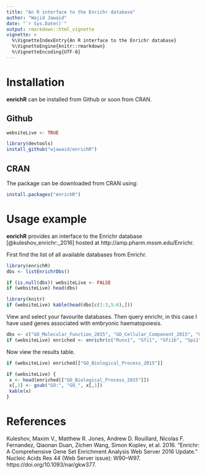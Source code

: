 ```yaml
---
title: "An R interface to the Enrichr database"
author: "Wajid Jawaid"
date: "`r Sys.Date()`"
output: rmarkdown::html_vignette
vignette: >
  %\VignetteIndexEntry{An R interface to the Enrichr database}
  %\VignetteEngine{knitr::rmarkdown}
  %\VignetteEncoding{UTF-8}
---
```


# Installation

**enrichR** can be installed from Github or soon from CRAN.

## Github

```r
websiteLive <- TRUE
```

```r
library(devtools)
install_github("wjawaid/enrichR")
```

## CRAN

The package can be downloaded from CRAN using:

```r
install.packages("enrichR")
```

# Usage example

**enrichR** provides an interface to the Enrichr database [@kuleshov_enrichr:_2016] hosted at http://amp.pharm.mssm.edu/Enrichr.  

First find the list of all available databases from Enrichr.

```r
library(enrichR)
dbs <- listEnrichrDbs()
```

```r
if (is.null(dbs)) websiteLive <- FALSE
if (websiteLive) head(dbs)
```

```r
library(knitr)
if (websiteLive) kable(head(dbs[c(1:3,5:6),]))
```

View and select your favourite databases. Then query enrichr, in this case I have used genes associated with embryonic haematopoiesis.

```r
dbs <- c("GO_Molecular_Function_2015", "GO_Cellular_Component_2015", "GO_Biological_Process_2015")
if (websiteLive) enriched <- enrichr(c("Runx1", "Gfi1", "Gfi1b", "Spi1", "Gata1", "Kdr"), dbs)
```

Now view the results table.

```r
if (websiteLive) enriched[["GO_Biological_Process_2015"]]
```

```r
if (websiteLive) {
 x <- head(enriched[["GO_Biological_Process_2015"]])
 x[,1] <- gsub("GO:", "GO_", x[,1])
 kable(x)
}
```

# References
Kuleshov, Maxim V., Matthew R. Jones, Andrew D. Rouillard, Nicolas F. Fernandez, Qiaonan Duan, Zichen Wang, Simon Koplev, et al. 2016. “Enrichr: A Comprehensive Gene Set Enrichment Analysis Web Server 2016 Update.” Nucleic Acids Res 44 (Web Server issue): W90–W97. https://doi.org/10.1093/nar/gkw377.
